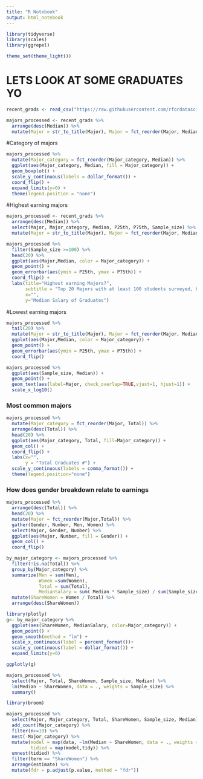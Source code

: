 ```yaml
---
title: "R Notebook"
output: html_notebook
---
```

```r
library(tidyverse)
library(scales)
library(ggrepel)

theme_set(theme_light())
```

# LETS LOOK AT SOME GRADUATES YO
```r
recent_grads <- read_csv("https://raw.githubusercontent.com/rfordatascience/tidytuesday/master/data/2018/2018-10-16/recent-grads.csv")

majors_processed <- recent_grads %>%
  arrange(desc(Median)) %>%
  mutate(Major = str_to_title(Major), Major = fct_reorder(Major, Median)) 
```
#Category of majors
```r
majors_processed %>%
  mutate(Major_category = fct_reorder(Major_category, Median)) %>%
  ggplot(aes(Major_category, Median, fill = Major_category)) +
  geom_boxplot() +
  scale_y_continuous(labels = dollar_format()) +
  coord_flip() +
  expand_limits(y=0) +
  theme(legend.position = "none")
```
#Highest earning majors
```r
majors_processed <- recent_grads %>%
  arrange(desc(Median)) %>%
  select(Major, Major_category, Median, P25th, P75th, Sample_size) %>%
  mutate(Major = str_to_title(Major), Major = fct_reorder(Major, Median)) 

majors_processed %>%
  filter(Sample_size >=100) %>%
  head(20) %>%
  ggplot(aes(Major,Median, color = Major_category)) +
  geom_point() +
  geom_errorbar(aes(ymin = P25th, ymax = P75th)) +
  coord_flip() +
  labs(title="Highest earning Majors?",
       subtitle = "Top 20 Majors with at least 100 students surveyed, bars are 25th and 75th percentile",
       x="",
       y="Median Salary of Graduates")
```
#Lowest earning majors
```r
majors_processed %>%
  tail(20) %>%
  mutate(Major = str_to_title(Major), Major = fct_reorder(Major, Median)) %>%
  ggplot(aes(Major,Median, color = Major_category)) +
  geom_point() +
  geom_errorbar(aes(ymin = P25th, ymax = P75th)) +
  coord_flip()
```

```r
majors_processed %>%
  ggplot(aes(Sample_size, Median)) +
  geom_point() +
  geom_text(aes(label=Major, check_overlap=TRUE,vjust=1, hjust=1)) +
  scale_x_log10()
```

### Most common majors
```r
majors_processed %>%
  mutate(Major_category = fct_reorder(Major, Total)) %>%
  arrange(desc(Total)) %>%
  head(20) %>%
  ggplot(aes(Major_category, Total, fill=Major_category)) +
  geom_col() +
  coord_flip() +
  labs(x="",
       y = "Total Graduates #") +
  scale_y_continuous(labels = comma_format()) +
  theme(legend.position="none")
```
### How does gender breakdown relate to earnings

```r
majors_processed %>%
  arrange(desc(Total)) %>%
  head(20) %>%
  mutate(Major = fct_reorder(Major,Total)) %>%
  gather(Gender, Number, Men, Women) %>%
  select(Major, Gender, Number) %>%
  ggplot(aes(Major, Number, fill = Gender)) +
  geom_col() +
  coord_flip()
```

```r
by_major_category <- majors_processed %>%
  filter(!is.na(Total)) %>%
  group_by(Major_category) %>%
  summarize(Men = sum(Men),
            Women =sum(Women),
            Total = sum(Total),
            MedianSalary = sum( Median * Sample_size) / sum(Sample_size)) %>%
  mutate(ShareWomen = Women / Total) %>%
  arrange(desc(ShareWomen))
```

```r
library(plotly)
g<- by_major_category %>%
  ggplot(aes(ShareWomen, MedianSalary, color=Major_category)) +
  geom_point() +
  geom_smooth(method = "lm") +
  scale_x_continuous(label = percent_format())+
  scale_y_continuous(label = dollar_format()) +
  expand_limits(y=0)

ggplotly(g)
```

```r
majors_processed %>%
  select(Major, Total, ShareWomen, Sample_size, Median) %>%
  lm(Median ~ ShareWomen, data = ., weights = Sample_size) %>%
  summary()
```

```r
library(broom)

majors_processed %>%
  select(Major, Major_category, Total, ShareWomen, Sample_size, Median) %>%
  add_count(Major_category) %>%
  filter(n>=10) %>%
  nest(-Major_category) %>%
  mutate(model = map(data, ~lm(Median ~ ShareWomen, data = ., weights = Sample_size)),
         tidied = map(model,tidy)) %>%
  unnest(tidied) %>%
  filter(term == "ShareWomen") %>%
  arrange(estimate) %>%
  mutate(fdr = p.adjust(p.value, method = "fdr"))
```

